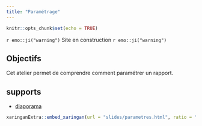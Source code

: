 ```yaml
---
title: "Paramétrage"
---
```


```r
knitr::opts_chunk$set(echo = TRUE)
```

`r emo::ji("warning")` Site en construction `r emo::ji("warning")`

## Objectifs

Cet atelier permet de comprendre comment paramétrer un rapport.

## supports

- [diaporama](slides/parametres.html)

```r
xaringanExtra::embed_xaringan(url = "slides/parametres.html", ratio = "16:9")
```
